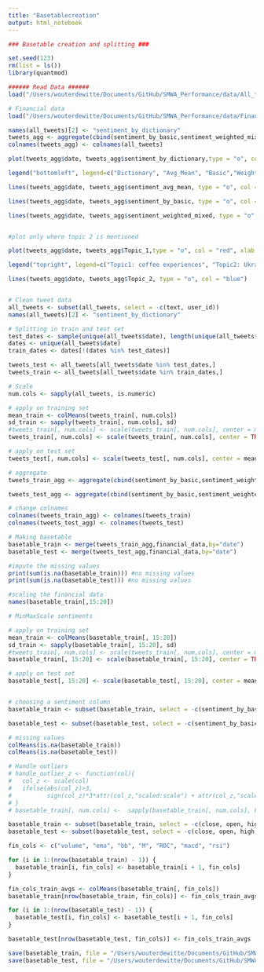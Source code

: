 ```yaml
---
title: "Basetablecreation"
output: html_notebook
---
```



```r
### Basetable creation and splitting ###

set.seed(123)
rm(list = ls())
library(quantmod)

###### Read Data ######
load("/Users/wouterdewitte/Documents/GitHub/SMWA_Performance/data/All_tweets_all_features.RData")
```

```r
# Financial data
load("/Users/wouterdewitte/Documents/GitHub/SMWA_Performance/data/Financial_Data.RData")
```


```r
names(all_tweets)[2] <- "sentiment_by_dictionary"
tweets_agg <- aggregate(cbind(sentiment_by_basic,sentiment_weighted_mixed,sentiment_avg_mean, tweets_train$sentiment_by_dictionary,Topic_1,Topic_2) ~ all_tweets$date, all_tweets, mean)
colnames(tweets_agg) <- colnames(all_tweets)

plot(tweets_agg$date, tweets_agg$sentiment_by_dictionary,type = "o", col = "red", xlab = "Date", ylab = "Average Sentiment per Hour", main = "Sentiment", ylim = c(-2,2.1))

legend("bottomleft", legend=c("Dictionary", "Avg_Mean", "Basic","Weighted_mixed"), col=c("red", "blue", "green", "orange"), lty=1, cex=0.8)

lines(tweets_agg$date, tweets_agg$sentiment_avg_mean, type = "o", col = "blue")

lines(tweets_agg$date, tweets_agg$sentiment_by_basic, type = "o", col = "green")

lines(tweets_agg$date, tweets_agg$sentiment_weighted_mixed, type = "o", col = "orange")

```
```r



```

```r
#plot only where topic 2 is mentioned 

plot(tweets_agg$date, tweets_agg$Topic_1,type = "o", col = "red", xlab = "Date", ylab = "average topics occurence", main = "Sentiment", ylim = c(0,2))

legend("topright", legend=c("Topic1: coffee experiences", "Topic2: Ukraine conflict"), col=c("red", "blue"), lty=1, cex=0.8)

lines(tweets_agg$date, tweets_agg$Topic_2, type = "o", col = "blue")



```

```r
# Clean tweet data
all_tweets <- subset(all_tweets, select = -c(text, user_id))
names(all_tweets)[2] <- "sentiment_by_dictionary"

# Splitting in train and test set
test_dates <- sample(unique(all_tweets$date), length(unique(all_tweets$date))*0.2)
dates <- unique(all_tweets$date)
train_dates <- dates[!(dates %in% test_dates)]

tweets_test <- all_tweets[all_tweets$date %in% test_dates,]
tweets_train <- all_tweets[all_tweets$date %in% train_dates,]

# Scale 
num.cols <- sapply(all_tweets, is.numeric)

# apply on training set
mean_train <- colMeans(tweets_train[, num.cols])
sd_train <- sapply(tweets_train[, num.cols], sd)
#tweets_train[, num.cols] <- scale(tweets_train[, num.cols], center = mean_train, scale = sd_train)
tweets_train[, num.cols] <- scale(tweets_train[, num.cols], center = TRUE, scale = TRUE)

# apply on test set
tweets_test[, num.cols] <- scale(tweets_test[, num.cols], center = mean_train, scale = sd_train)


```





```r
# aggregate
tweets_train_agg <- aggregate(cbind(sentiment_by_basic,sentiment_weighted_mixed,sentiment_avg_mean, tweets_train$sentiment_by_dictionary,Topic_1,Topic_2) ~ tweets_train$date, tweets_train, mean)

tweets_test_agg <- aggregate(cbind(sentiment_by_basic,sentiment_weighted_mixed,sentiment_avg_mean,sentiment_by_dictionary,Topic_1,Topic_2) ~ tweets_test$date, tweets_test, mean)

# change colnames
colnames(tweets_train_agg) <- colnames(tweets_train)
colnames(tweets_test_agg) <- colnames(tweets_test)
```



```r
# Making basetable
basetable_train <- merge(tweets_train_agg,financial_data,by="date")
basetable_test <- merge(tweets_test_agg,financial_data,by="date")
```

```r
#impute the missing values  
print(sum(is.na(basetable_train))) #no missing values
print(sum(is.na(basetable_test))) #no missing values


```






```r
#scaling the financial data 
names(basetable_train[,15:20])

# MinMaxScale sentiments

# apply on training set
mean_train <- colMeans(basetable_train[, 15:20])
sd_train <- sapply(basetable_train[, 15:20], sd)
#tweets_train[, num.cols] <- scale(tweets_train[, num.cols], center = mean_train, scale = sd_train)
basetable_train[, 15:20] <- scale(basetable_train[, 15:20], center = TRUE, scale = TRUE)

# apply on test set
basetable_test[, 15:20] <- scale(basetable_test[, 15:20], center = mean_train, scale = sd_train)


```

```r


```



```r
# choosing a sentiment column
basetable_train <- subset(basetable_train, select = -c(sentiment_by_basic,sentiment_weighted_mixed,sentiment_avg_mean))

basetable_test <- subset(basetable_test, select = -c(sentiment_by_basic,sentiment_weighted_mixed,sentiment_avg_mean))
```

```r
# missing values
colMeans(is.na(basetable_train))
colMeans(is.na(basetable_test))

# Handle outliers
# handle_outlier_z <- function(col){
#   col_z <- scale(col)
#   ifelse(abs(col_z)>3,
#          sign(col_z)*3*attr(col_z,"scaled:scale") + attr(col_z,"scaled:center"), col)
# }
# basetable_train[, num.cols] <-  sapply(basetable_train[, num.cols], FUN = handle_outlier_z)
```

```r
basetable_train <- subset(basetable_train, select = -c(close, open, high, low, dividends))
basetable_test <- subset(basetable_test, select = -c(close, open, high, low, dividends))

fin_cols <- c("volume", "ema", "bb", "M", "ROC", "macd", "rsi")

for (i in 1:(nrow(basetable_train) - 1)) {
  basetable_train[i, fin_cols] <- basetable_train[i + 1, fin_cols]
}

fin_cols_train_avgs <- colMeans(basetable_train[, fin_cols])
basetable_train[nrow(basetable_train, fin_cols)] <- fin_cols_train_avgs

for (i in 1:(nrow(basetable_test) - 1)) {
  basetable_test[i, fin_cols] <- basetable_test[i + 1, fin_cols]
}

basetable_test[nrow(basetable_test, fin_cols)] <- fin_cols_train_avgs


```

```r
save(basetable_train, file = "/Users/wouterdewitte/Documents/GitHub/SMWA_Performance/data/basetable_train.RData")
save(basetable_test, file = "/Users/wouterdewitte/Documents/GitHub/SMWA_Performance/data/basetable_test.RData")
```




